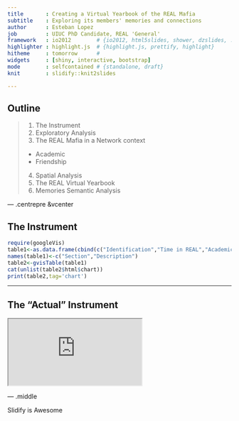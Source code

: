 ```yaml
---
title       : Creating a Virtual Yearbook of the REAL Mafia
subtitle    : Exploring its members' memories and connections
author      : Esteban Lopez
job         : UIUC PhD Candidate, REAL 'General'
framework   : io2012        # {io2012, html5slides, shower, dzslides, ...}
highlighter : highlight.js  # {highlight.js, prettify, highlight}
hitheme     : tomorrow      # 
widgets     : [shiny, interactive, bootstrap]
mode        : selfcontained # {standalone, draft}
knit        : slidify::knit2slides

---
```


## Outline

>1. The Instrument
>2. Exploratory Analysis
>3. The REAL Mafia in a Network context
  - Academic
  - Friendship
>4. Spatial Analysis
>5. The REAL Virtual Yearbook
>6. Memories Semantic Analysis


--- .centrepre &vcenter

## The Instrument

```r
require(googleVis)
table1<-as.data.frame(cbind(c("Identification","Time in REAL","Academics with REAL","REAL Memories and Annecdotes"),c("Name, Country, Affiliation, etc.","Dates, Mafia role, General, sitting, etc.","Research areas, collaboration, influences, post-mafia work.","CU, UIUC, REAL, Geoff")))
names(table1)<-c("Section","Description")
table2<-gvisTable(table1)
cat(unlist(table2$html$chart))
print(table2,tag='chart')
```

--- 

## The "Actual" Instrument

<iframe src="https://docs.google.com/forms/d/1B3qXUtLhqH7JSpo1zLH0DZeEzPPt0YIXEMp48NUA0eI/edit" heingt='600px'></iframe>

--- .middle

Slidify is Awesome